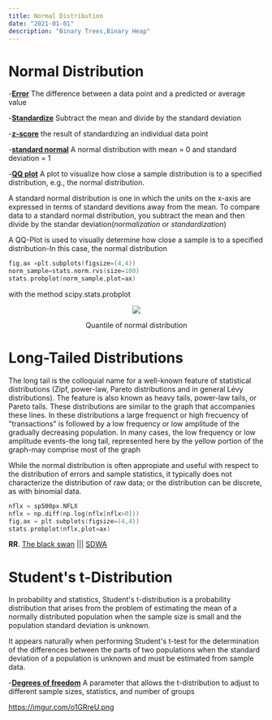 ```yaml
---
title: Normal Distribution  
date: "2021-01-01"
description: "Binary Trees,Binary Heap"
---
```




# Normal Distribution
-__<a href="https://www.desy.de/~sschmitt/blobel/blobel_errors.pdf" class="link  white hover-white-60" target="_blank">Error</a>__ The difference between a data point and a predicted or average value

-__<a href="https://statisticsbyjim.com/glossary/standardization/" class="link  white hover-white-60" target="_blank">Standardize</a>__ Subtract the mean and divide by the standard deviation   	

-__<a href="https://www.statisticshowto.com/probability-and-statistics/z-score/" class="link  white hover-white-60" target="_blank">z-score</a>__ the result of standardizing an individual data point

-__<a href="https://sphweb.bumc.bu.edu/otlt/mph-modules/bs/bs704_probability/bs704_probability9.html" class="link  white hover-white-60" target="_blank">standard normal</a>__ A normal distribution with mean = 0 and standard deviation = 1

-__<a href="https://neo4j.com/" class="link  white hover-white-60" target="_blank">QQ plot</a>__ A plot to visualize how close a sample distribution is to a specified distribution, e.g., the normal distribution.


A standard normal distribution is one in which the units on the x-axis are expressed in terms of standard devitions away from the mean. To compare data to a standard normal distribution, you subtract the mean and then divide by the standar deviation(_normalization_ or _standardization_)


A QQ-Plot is used to visually determine how close a sample is to a specified distribution-In this case, the normal distribution
```cpp
fig,ax =plt.subplots(figsize=(4,4))
norm_sample=stats.norm.rvs(size=100)
stats.probplot(norm_sample,plot=ax)
```
with the method scipy.stats.probplot

<center>
<img class="w-40-l w-80" src='https://imgur.com/Th0QRF0.png'></img>

Quantile of normal distribution
</center>


# Long-Tailed Distributions
The long tail is the colloquial name for a well-known feature of statistical distributions (Zipf, power-law, Pareto distributions and in general Lévy distributions). The feature is also known as heavy tails, power-law tails, or Pareto tails. These distributions are similar to the graph that accompanies these lines.
In these distributions a large frequenct or high frecuency of "transactions" is followed by a low frequency or low amplitude of the gradually decreasing population. In many cases, the low frequency or low amplitude events-the long tail, represented here by the yellow portion of the graph-may comprise most of the graph

While the normal distribution is often appropiate and useful with respect to the distribution of errors and sample statistics, it typically does not characterize the distribution of raw data; or the distribution can be discrete, as with binomial data.
```cpp
nflx = sp500px.NFLX
nflx = np.diff(np.log(nflx[nflx>0]))
fig,ax = plt.subplots(figsize=(4,4))
stats.probplot(nflx,plot=ax)
```
__RR__.
<a href="https://en.wikipedia.org/wiki/The_Black_Swan:_The_Impact_of_the_Highly_Improbable" class="link  white hover-white-60" target="_blank">The black swan</a> ||| <a href="https://www.routledge.com/Handbook-of-Statistical-Distributions-with-Applications/Krishnamoorthy/p/book/9780367658700" class="link  white hover-white-60" target="_blank">SDWA</a>

# Student's t-Distribution

In probability and statistics, Student's  t-distribution is a probability distribution that arises from the problem of estimating the mean of a normally distributed population when the sample size is small and the population standard deviation is unknown.

It appears naturally when performing Student's t-test for the determination of the differences between the parts of two populations when the standard deviation of a population is unknown and must be estimated from sample data.

-__<a href="https://en.wikipedia.org/wiki/Long_tail" class="link  white hover-white-60" target="_blank">Degrees of freedom</a>__ A parameter that allows the t-distribution to adjust to different sample sizes, statistics, and number of groups 

https://imgur.com/o1GRreU.png
